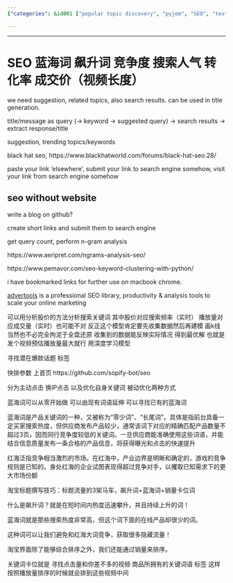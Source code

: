 ```yaml
---
{"categories": &id001 ["popular topic discovery", "pyjom", "SEO", "text analysis", "topic analysis", "trend analysis"], "category": "Search Engine Optimization", "date": "2022-07-14 02:40:43", "description": "This article explores SEO strategies for targeting low competition keywords, maximizing conversion rates and trade-off prices. It also covers black hat practices and alternative methods without a website. Additionally, the article delves into utilizing n-gram analysis in Python to cluster keywords for video content optimization by analyzing click rates and play counts.", "tags": *id001, "title": "SEO 蓝海词 竞争度"}

---
```


------

# SEO 蓝海词 飙升词 竞争度 搜索人气 转化率 成交价（视频长度）

we need suggestion, related topics, also search results.
can be used in title generation.

title/message as query (-> keyword -> suggested query) -> search results -> extract response/title

suggestion, trending topics/keywords

black hat seo, https://www.blackhatworld.com/forums/black-hat-seo.28/

paste your link 'elsewhere', submit your link to search engine somehow, visit your link from search engine somehow

## seo without website

write a blog on github?

create short links and submit them to search engine

get query count, perform n-gram analysis

https://www.aeripret.com/ngrams-analysis-seo/

https://www.pemavor.com/seo-keyword-clustering-with-python/

i have bookmarked links for further use on macbook chrome.

[advertools](https://advertools.readthedocs.io/en/master/readme.html) is a professional SEO library, productivity & analysis tools to scale your online marketing

可以用分析股价的方法分析搜索关键词 其中股价对应搜索频率（实时） 播放量对应成交量（实时）也可能不对 反正这个模型肯定要先收集数据然后再建模 画k线 当然也不必完全拘泥于全盘还原 收集到的数据能反映实际情况 得到最优解 也就是发个视频预估播放量最大就行 用深度学习模型

寻找潜在爆款话题 标签

快排参数 上首页
https://github.com/sopify-bot/seo

分为主动点击 换IP点击 
以及优化自身关键词 被动优化两种方式

蓝海词可以从零开始做 可以由现有词语延伸 可以寻找已有的蓝海词

蓝海词是产品关键词的一种，又被称为“零少词”、“长尾词”。具体是指前台具备一定买家搜索热度，但供应商发布产品较少，通常该词下对应的精确匹配产品数量不超过3页，因而同行竞争度较低的关键词。一旦供应商能准确使用这些词语，并能结合信息质量发布一条合格的产品信息，将获得曝光和点击的快速提升

红海泛指竞争相当激烈的市场。在红海中，产业边界是明晰和确定的，游戏的竞争规则是已知的。身处红海的企业试图表现得超过竞争对手，以攫取已知需求下的更大市场份额

淘宝标题撰写技巧：标题流量的3架马车，飙升词+蓝海词+销量卡位词

什么是飙升词？就是在短时间内热度迅速攀升，并且持续上升的词！

蓝海词就是那些搜索热度非常高，但这个词下面的在线产品却很少的词。

这种词可以让我们避免和红海大词竞争，获取很多隐藏流量！

淘宝界面除了能够综合排序之外，我们还能通过销量来排序。

关键词卡位就是 寻找点击量和你差不多的视频 商品所拥有的关键词语 标签 这样按照播放量排序的时候就会排到这些视频中间

